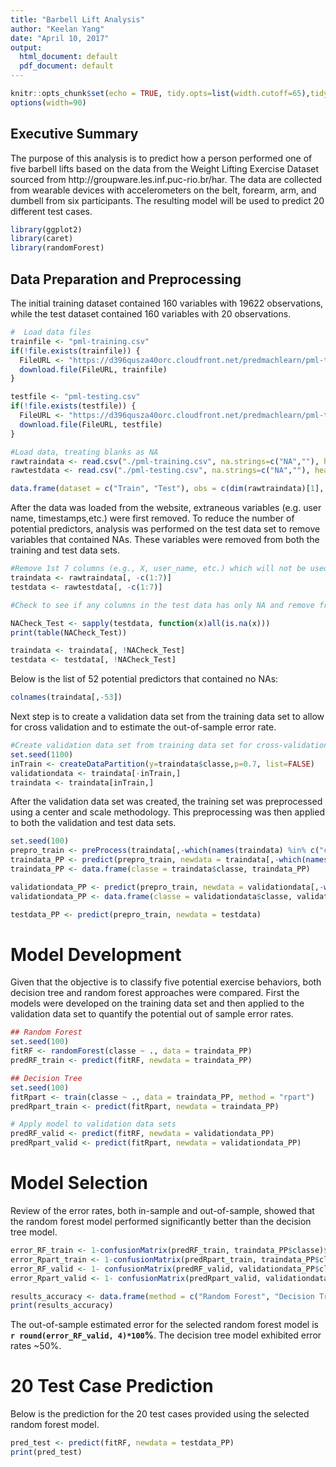 ---
title: "Barbell Lift Analysis"
author: "Keelan Yang"
date: "April 10, 2017"
output:
  html_document: default
  pdf_document: default
---

```{r setup, include=FALSE}
knitr::opts_chunk$set(echo = TRUE, tidy.opts=list(width.cutoff=65),tidy=TRUE)
options(width=90)
```

## Executive Summary

The purpose of this analysis is to predict how a person performed one of five barbell lifts based on the data from the Weight Lifting Exercise Dataset sourced from http://groupware.les.inf.puc-rio.br/har. The data are collected from wearable devices with accelerometers on the belt, forearm, arm, and dumbell from six participants.  The resulting model will be used to predict 20 different test cases.

```{r libraries, echo = FALSE, warning = FALSE, message = FALSE}
library(ggplot2)
library(caret)
library(randomForest)
```


## Data Preparation and Preprocessing
The initial training dataset contained 160 variables with 19622 observations, while the test dataset contained 160 variables with 20 observations.
```{r data load, echo = FALSE}
#  Load data files 
trainfile <- "pml-training.csv"
if(!file.exists(trainfile)) {
  FileURL <- "https://d396qusza40orc.cloudfront.net/predmachlearn/pml-training.csv"
  download.file(FileURL, trainfile)
}

testfile <- "pml-testing.csv"
if(!file.exists(testfile)) {
  FileURL <- "https://d396qusza40orc.cloudfront.net/predmachlearn/pml-testing.csv"
  download.file(FileURL, testfile)
}

#Load data, treating blanks as NA
rawtraindata <- read.csv("./pml-training.csv", na.strings=c("NA",""), header=TRUE)
rawtestdata <- read.csv("./pml-testing.csv", na.strings=c("NA",""), header=TRUE)

data.frame(dataset = c("Train", "Test"), obs = c(dim(rawtraindata)[1], dim(rawtestdata)[1]), variables = c(dim(rawtraindata)[2], dim(rawtestdata)[2]))
```

After the data was loaded from the website, extraneous variables (e.g. user name, timestamps,etc.) were first removed. To reduce the number of potential predictors, analysis was performed on the test data set to remove variables that contained NAs. These variables were removed from both the training and test data sets.

``` {r DataReduction, echo = FALSE}

#Remove 1st 7 columns (e.g., X, user_name, etc.) which will not be used as predictors
traindata <- rawtraindata[, -c(1:7)]
testdata <- rawtestdata[, -c(1:7)]

#Check to see if any columns in the test data has only NA and remove from train and test data

NACheck_Test <- sapply(testdata, function(x)all(is.na(x)))
print(table(NACheck_Test))

traindata <- traindata[, !NACheck_Test]
testdata <- testdata[, !NACheck_Test]

```

Below is the list of 52 potential predictors that contained no NAs:
``` {r VarList, echo = FALSE}
colnames(traindata[,-53])
```

Next step is to create a validation data set from the training data set to allow for cross validation and to estimate the out-of-sample error rate.

``` {r createvalidation}
#Create validation data set from training data set for cross-validation
set.seed(1100)
inTrain <- createDataPartition(y=traindata$classe,p=0.7, list=FALSE)
validationdata <- traindata[-inTrain,]
traindata <- traindata[inTrain,]
```

After the validation data set was created, the training set was preprocessed using a center and scale methodology.  This preprocessing was then applied to both the validation and test data sets.

``` {r Preprocess, cache = TRUE}
set.seed(100)
prepro_train <- preProcess(traindata[,-which(names(traindata) %in% c("classe"))], method = c("center", "scale"))
traindata_PP <- predict(prepro_train, newdata = traindata[,-which(names(traindata) %in% c("classe"))])
traindata_PP <- data.frame(classe = traindata$classe, traindata_PP)

validationdata_PP <- predict(prepro_train, newdata = validationdata[,-which(names(validationdata) %in% c("classe"))])
validationdata_PP <- data.frame(classe = validationdata$classe, validationdata_PP)

testdata_PP <- predict(prepro_train, newdata = testdata)
```

# Model Development
Given that the objective is to classify five potential exercise behaviors, both decision tree and random forest approaches were compared.  First the models were developed on the training data set and then applied to the validation data set to quantify the potential out of sample error rates.

``` {r modeldev, cache = TRUE, warning = FALSE, message = FALSE}

## Random Forest
set.seed(100)
fitRF <- randomForest(classe ~ ., data = traindata_PP)
predRF_train <- predict(fitRF, newdata = traindata_PP)

## Decision Tree
set.seed(100)
fitRpart <- train(classe ~ ., data = traindata_PP, method = "rpart")
predRpart_train <- predict(fitRpart, newdata = traindata_PP)
```

``` {r ModelValid, warning = FALSE, message = FALSE}
# Apply model to validation data sets
predRF_valid <- predict(fitRF, newdata = validationdata_PP)
predRpart_valid <- predict(fitRpart, newdata = validationdata_PP)
```

# Model Selection
Review of the error rates, both in-sample and out-of-sample, showed that the random forest model performed significantly better than the decision tree model.
``` {r ErrorRate}
error_RF_train <- 1-confusionMatrix(predRF_train, traindata_PP$classe)$overall[1]
error_Rpart_train <- 1-confusionMatrix(predRpart_train, traindata_PP$classe)$overall[1]
error_RF_valid <- 1- confusionMatrix(predRF_valid, validationdata_PP$classe)$overall[1]
error_Rpart_valid <- 1- confusionMatrix(predRpart_valid, validationdata_PP$classe)$overall[1]

results_accuracy <- data.frame(method = c("Random Forest", "Decision Tree"), In_Sample = c(error_RF_train, error_Rpart_train), Out_Sample = c(error_RF_valid, error_Rpart_valid))
print(results_accuracy)
```

The out-of-sample estimated error for the selected random forest model is **`r round(error_RF_valid, 4)*100`%**. The decision tree model exhibited error rates ~50%.

# 20 Test Case Prediction
Below is the prediction for the 20 test cases provided using the selected random forest model.
``` {r testprediction}
pred_test <- predict(fitRF, newdata = testdata_PP)
print(pred_test)
```
